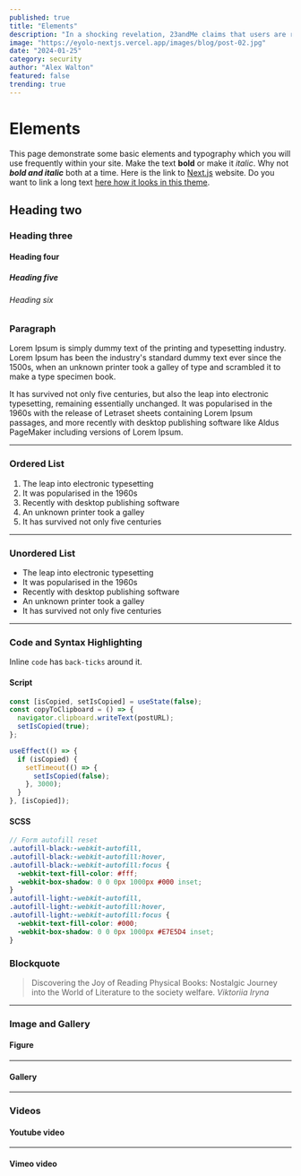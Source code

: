 ```yaml
---
published: true
title: "Elements"
description: "In a shocking revelation, 23andMe claims that users are responsible for the recent data breach that exposed sensitive genetic information."
image: "https://eyolo-nextjs.vercel.app/images/blog/post-02.jpg"
date: "2024-01-25"
category: security
author: "Alex Walton"
featured: false
trending: true
---
```


# Elements

This page demonstrate some basic elements and typography which you will use frequently within your site. Make the text **bold** or make it *italic*. Why not **_bold and italic_** both at a time. Here is the link to [Next.js](https://nextjs.org/) website. Do you want to link a long text [here how it looks in this theme](https://nextjs.org/).

## Heading two
### Heading three
#### Heading four
##### Heading five
###### Heading six

### Paragraph

Lorem Ipsum is simply dummy text of the printing and typesetting industry. Lorem Ipsum has been the industry's standard dummy text ever since the 1500s, when an unknown printer took a galley of type and scrambled it to make a type specimen book.

It has survived not only five centuries, but also the leap into electronic typesetting, remaining essentially unchanged. It was popularised in the 1960s with the release of Letraset sheets containing Lorem Ipsum passages, and more recently with desktop publishing software like Aldus PageMaker including versions of Lorem Ipsum.

<hr/>

### Ordered List

1. The leap into electronic typesetting
2. It was popularised in the 1960s
3. Recently with desktop publishing software
4. An unknown printer took a galley
5. It has survived not only five centuries

<hr/>

### Unordered List

* The leap into electronic typesetting
* It was popularised in the 1960s
* Recently with desktop publishing software
* An unknown printer took a galley
* It has survived not only five centuries

<hr/>

### Code and Syntax Highlighting

Inline `code` has `back-ticks` around it.

#### Script
```javascript
const [isCopied, setIsCopied] = useState(false);
const copyToClipboard = () => {
  navigator.clipboard.writeText(postURL);
  setIsCopied(true);
};

useEffect(() => {
  if (isCopied) {
    setTimeout(() => {
      setIsCopied(false);
    }, 3000);
  }
}, [isCopied]);
```

#### SCSS
```scss
// Form autofill reset
.autofill-black:-webkit-autofill,
.autofill-black:-webkit-autofill:hover, 
.autofill-black:-webkit-autofill:focus {
  -webkit-text-fill-color: #fff;
  -webkit-box-shadow: 0 0 0px 1000px #000 inset;
}
.autofill-light:-webkit-autofill,
.autofill-light:-webkit-autofill:hover, 
.autofill-light:-webkit-autofill:focus {
  -webkit-text-fill-color: #000;
  -webkit-box-shadow: 0 0 0px 1000px #E7E5D4 inset;
}
```

### Blockquote

> Discovering the Joy of Reading Physical Books: Nostalgic Journey into the World of Literature to the society welfare.
<cite>Viktoriia Iryna</cite>

<hr/>

### Image and Gallery

#### Figure

<CustomImage
  src="https://eyolo-nextjs.vercel.app/images/blog/post-11.jpg" 
  alt="image" 
  height="485" 
  width="1000"
  caption="This is a Image Caption"
/>

<hr/>

#### Gallery
<div className="gallery">
  <CustomImage src="https://eyolo-nextjs.vercel.app/images/blog/post-13.jpg" alt="image" height="300" width="300" />
  <CustomImage src="https://eyolo-nextjs.vercel.app/images/blog/post-12.jpg" alt="image" height="300" width="300" />
  <CustomImage src="https://eyolo-nextjs.vercel.app/images/blog/post-03.jpg" alt="image" height="300" width="300" />
  <CustomImage src="https://eyolo-nextjs.vercel.app/images/blog/post-04.jpg" alt="image" height="300" width="300" />
  <CustomImage src="https://eyolo-nextjs.vercel.app/images/blog/post-05.jpg" alt="image" height="300" width="300" />
  <CustomImage src="https://eyolo-nextjs.vercel.app/images/blog/post-06.jpg" alt="image" height="300" width="300" />
</div>

<hr/>

### Videos

#### Youtube video

<CustomVideo title="" type="youtube" video_id="CHSnz0bCaUk" />

<hr/>

#### Vimeo video

<CustomVideo title="" type="vimeo" video_id="341490793" />